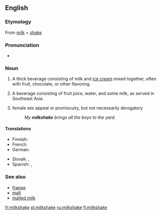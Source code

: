 {{see|milk-shake}}

==English==
{{wikipedia}}

===Etymology===
From [[milk]] + [[shake]]

===Pronunciation===
* {{audio|en-us-milkshake.ogg|Audio (US)}}

===Noun===
{{en-noun}}

# {{context|beverages}} A thick beverage consisting of milk and [[ice cream]] mixed together, often with fruit, chocolate, or other flavoring.
# {{context|beverages}} {{italbrac|nonstandard}} A beverage consisting of fruit juice, water, and some milk, as served in Southeast Asia.
# {{context|Slang}} female sex appeal or promiscuity, but not necessarily derogatory
#: ''My '''milkshake''' brings all the boys to the yard.''

====Translations====
{{trans-top|milk and ice cream beverage}}
* Finnish: {{t|fi|pirtelö}}
* French: {{t+|fr|milk-shake|m}}
* German: {{t|de|Milchmixgetränk|n}}
{{trans-mid}}
* Slovak: {{t|sk|koktajl|m}}, {{t|sk|koktejl|m}}
* Spanish: {{t|es|batido|m}}, {{t|es|licuado|m}}
{{trans-bot}}

===See also===
* [[frappe]]
* [[malt]]
* [[malted milk]]

[[fr:milkshake]]
[[pl:milkshake]]
[[ru:milkshake]]
[[fi:milkshake]]